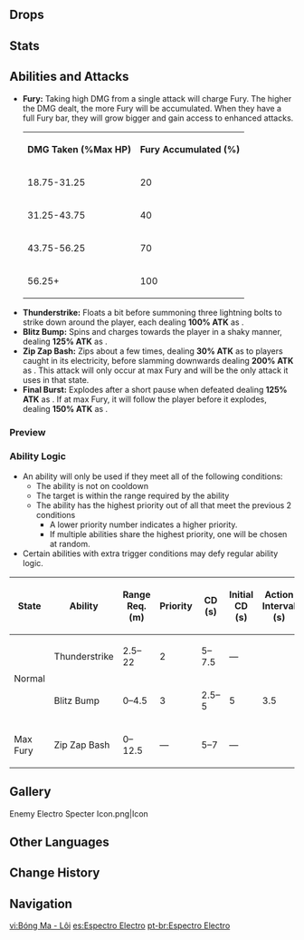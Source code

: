 {{Enemy Infobox
|image    = Enemy Electro Specter.png
|type     = Common Enemies
|element  = Electro
|family   = Elemental Lifeforms
|group    = Specters
|location = [[Enkanomiya]], [[Inazuma]]
|ability1 = Fury
}}
{{Description|A monster born from hightly-concentrated Electro elements that can float in the air.<br />A certain researcher once studied these creatures. He believed they must be [[Hypostases]] of some kind. After all, both had elemental peculiarties and were birthed from areas saturated with elemental energy, right? By the way, he was later investigated for academic corruption.|[[Archive]]}}
{{Enemy Intro}}

==Drops==
{{Drops|Specters}}

==Stats==
{{Enemy Stats
|electro_res = Immune
|hp_ratio    = 1.6
|hp_type     = 2
|atk_ratio   = 1.4
|atk_type    = 2
}}

==Abilities and Attacks==
*'''Fury:''' Taking high DMG from a single attack will charge Fury. The higher the DMG dealt, the more Fury will be accumulated. When they have a full Fury bar, they will grow bigger and gain access to enhanced attacks.<table class="fandom-table"><tr><th>DMG Taken (%Max HP)</th><th>Fury Accumulated (%)</th></tr><tr><td>18.75-31.25</td><td>20</td></tr><tr><td>31.25-43.75</td><td>40</td></tr><tr><td>43.75-56.25</td><td>70</td></tr><tr><td>56.25+</td><td>100</td></tr></table>
*'''Thunderstrike:''' Floats a bit before summoning three lightning bolts to strike down around the player, each dealing '''100% ATK''' as {{Color|AoE Electro DMG}}.
*'''Blitz Bump:''' Spins and charges towards the player in a shaky manner, dealing '''125% ATK''' as {{Color|Electro DMG}}.
*'''Zip Zap Bash:''' Zips about a few times, dealing '''30% ATK''' as {{Color|Electro DMG}} to players caught in its electricity, before slamming downwards dealing '''200% ATK''' as {{Color|AoE Electro DMG}}. This attack will only occur at max Fury and will be the only attack it uses in that state.
*'''Final Burst:''' Explodes after a short pause when defeated dealing '''125% ATK''' as  {{Color|AoE Electro DMG}}. If at max Fury, it will follow the player before it explodes, dealing '''150% ATK''' as  {{Color|AoE Electro DMG}}.

===Preview===
{{Preview
|size=185px
|file1=Electro Specter Thunderstrike
|caption1=Thunderstrike

|file2=Electro Specter Blitz Bump
|caption2=Blitz Bump

|file3=Electro Specter Zip Zap Bash
|caption3=Zip Zap Bash

|file4=Electro Specter Final Burst
|caption4=Final Burst

|file5=Electro Specter Final Burst Fury
|caption5=Final Burst (Max Fury)
}}

===Ability Logic===
{{See also|Cooldown#Enemy Cooldowns}}
* An ability will only be used if they meet all of the following conditions:
** The ability is not on cooldown
** The target is within the range required by the ability
** The ability has the highest priority out of all that meet the previous 2 conditions
*** A lower priority number indicates a higher priority.
*** If multiple abilities share the highest priority, one will be chosen at random.
* Certain abilities with extra trigger conditions may defy regular ability logic.

{| class="wikitable"
! State !! Ability !! Range Req. (m) !! Priority !! CD (s) !! Initial CD (s) !! Action Interval (s)
|-
| rowspan="2" | Normal || Thunderstrike || 2.5–22 || 2 || 5–7.5 || — || rowspan="3" | 3.5
|-
| Blitz Bump || 0–4.5 || 3 || 2.5–5 || 5
|-
| Max Fury || Zip Zap Bash || 0–12.5 || — || 5–7 || —
|}

==Gallery==
<gallery hideaddbutton="true" captionalign="center">
Enemy Electro Specter Icon.png|Icon
</gallery>

==Other Languages==
{{Other Languages
|en      = Electro Specter
|zhs     = 雷飘浮灵
|zhs_rm  = Léi Piāofú-líng
|zht     = 雷飄浮靈
|zht_rm  = Léi Piāofú-líng
|zh_tl   = {{Lex|Electro|zh}} {{Lex|Specter|zh}}
|ja      = 雷フライム
|ja_rm   = Kaminari Furaimu{{Assumed}}
|ja_tl   = {{Lex|Electro|ja}} {{Lex|Specter|ja}}
|ko      = 떠도는 번개의 {{tt|정령|精靈}}
|ko_rm   = Tteodoneun Beongae-ui Jeongryeong
|ko_tl   = {{Lex|Electro|ko}} {{Lex|Specter|ko}}
|es      = Espectro Electro
|es_tl   = Electro Specter
|fr      = Spectre Électro
|fr_tl   = Electro Specter
|ru      = Электро призрак
|ru_tl   = Electro Specter
|th      = Electro Specter
|vi      = Bóng Ma - Lôi
|vi_tl   = Specter - {{Lex|Electro|vi}}
|de      = Elektro-Gespenst
|de_tl   = Electro Specter
|id      = Electro Specter
|pt      = Espectro Electro
|pt_tl   = Electro Specter
}}

==Change History==
{{Change History|2.4}}

==Navigation==
{{Enemy Navbox|Common}}

[[vi:Bóng Ma - Lôi]]
[[es:Espectro Electro]]
[[pt-br:Espectro Electro]]